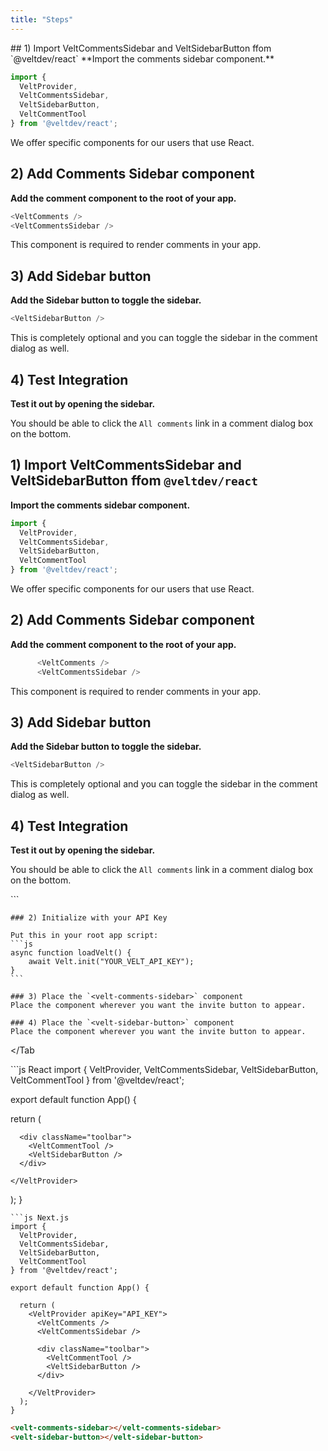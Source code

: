 ```yaml
---
title: "Steps"
---
```


<Tabs>
<Tab title="React">
## 1) Import VeltCommentsSidebar and VeltSidebarButton ffom `@veltdev/react`
**Import the comments sidebar component.**

```js
import { 
  VeltProvider, 
  VeltCommentsSidebar, 
  VeltSidebarButton,
  VeltCommentTool 
} from '@veltdev/react';
```

We offer specific components for our users that use React.

## 2) Add Comments Sidebar component
**Add the comment component to the root of your app.**

```js
<VeltComments />
<VeltCommentsSidebar />
```

This component is required to render comments in your app.

## 3) Add Sidebar button
**Add the Sidebar button to toggle the sidebar.**

```js
<VeltSidebarButton />
```

This is completely optional and you can toggle the sidebar in the comment dialog as well.

## 4) Test Integration
**Test it out by opening the sidebar.**

You should be able to click the `All comments` link in a comment dialog box on the bottom.
</Tab>

<Tab title="Next.js">

## 1) Import VeltCommentsSidebar and VeltSidebarButton ffom `@veltdev/react`
**Import the comments sidebar component.**

```js
import { 
  VeltProvider, 
  VeltCommentsSidebar, 
  VeltSidebarButton,
  VeltCommentTool 
} from '@veltdev/react';
```

We offer specific components for our users that use React.

## 2) Add Comments Sidebar component
**Add the comment component to the root of your app.**

```js
      <VeltComments />
      <VeltCommentsSidebar />

```

This component is required to render comments in your app.

## 3) Add Sidebar button
**Add the Sidebar button to toggle the sidebar.**

```js
<VeltSidebarButton />
```

This is completely optional and you can toggle the sidebar in the comment dialog as well.

## 4) Test Integration
**Test it out by opening the sidebar.**

You should be able to click the `All comments` link in a comment dialog box on the bottom.

</Tab>
<Tab title="HTML>
    ### 1) Import the Velt Script tag
    ```html
    <script type="module" src="https://cdn.jsdelivr.net/npm/@veltdev/sdk@1.0.11/velt.js" onload="loadVelt()"></script>
    ```

    ### 2) Initialize with your API Key

    Put this in your root app script:
    ```js
    async function loadVelt() {
        await Velt.init("YOUR_VELT_API_KEY");
    }
    ```

    ### 3) Place the `<velt-comments-sidebar>` component
    Place the component wherever you want the invite button to appear.

    ### 4) Place the `<velt-sidebar-button>` component
    Place the component wherever you want the invite button to appear.


</Tab
</Tabs>

<RequestExample>
```js React
import { 
  VeltProvider, 
  VeltCommentsSidebar, 
  VeltSidebarButton,
  VeltCommentTool 
} from '@veltdev/react';

export default function App() {

  return (
    <VeltProvider apiKey="API_KEY">
      <VeltComments />
      <VeltCommentsSidebar />

      <div className="toolbar">
        <VeltCommentTool />
        <VeltSidebarButton />
      </div>

    </VeltProvider>
  );
}
```
```js Next.js
import { 
  VeltProvider, 
  VeltCommentsSidebar, 
  VeltSidebarButton,
  VeltCommentTool 
} from '@veltdev/react';

export default function App() {

  return (
    <VeltProvider apiKey="API_KEY">
      <VeltComments />
      <VeltCommentsSidebar />

      <div className="toolbar">
        <VeltCommentTool />
        <VeltSidebarButton />
      </div>

    </VeltProvider>
  );
}
```

```html HTML
<velt-comments-sidebar></velt-comments-sidebar>
<velt-sidebar-button></velt-sidebar-button>
```
</RequestExample>
